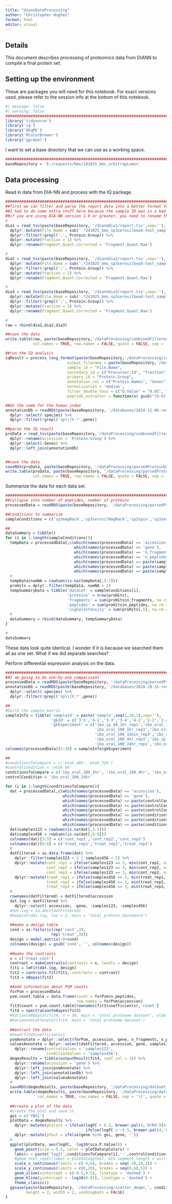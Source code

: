 ```yaml
---
title: "diannDataProcessing"
author: "Christopher Hughes"
format: html
editor: visual
---
```


## Details

This document describes processing of proteomics data from DIANN to compile a final protein set.

## Setting up the environment

These are packages you will need for this notebook. For exact versions used, please refer to the session info at the bottom of this notebook.

```r
#| message: false
#| warning: false
##########################################################################################
library('tidyverse')
library('iq')
library('DEqMS')
library('RColorBrewer')
library('ggrepel')
```

I want to set a base directory that we can use as a working space.

```r
##########################################################################################
baseRepository = 'E:/requests/bms/241025_bms_orbitrapLumos'
```

## Data processing

Read in data from DIA-NN and process with the IQ package.

```r
##########################################################################################
##first we can filter and parse the report data into a better format for IQ
##I had to do some extra stuff here because the sample ID was in a bad format
##if you are using DIA-NN version 1.9 or greater, you need to rename the Fragment.Quant column
#
dia1 = read_tsv(paste(baseRepository, '/diannDia1/report.tsv',sep=''), show_col_types = FALSE) %>%
  dplyr::mutate(File.Name = sub('.*241025_bms_sp3serosilbead-test_sample_(.*)_dia[123]\\.mzML', '\\1', File.Name)) %>%
  dplyr::filter(!grepl(';', Protein.Group)) %>%
  dplyr::mutate(fraction = 1) %>%
  dplyr::rename(Fragment.Quant.Corrected = 'Fragment.Quant.Raw')

#
dia2 = read_tsv(paste(baseRepository, '/diannDia2/report.tsv',sep=''), show_col_types = FALSE) %>%
  dplyr::mutate(File.Name = sub('.*241025_bms_sp3serosilbead-test_sample_(.*)_dia[123]\\.mzML', '\\1', File.Name)) %>%
  dplyr::filter(!grepl(';', Protein.Group)) %>%
  dplyr::mutate(fraction = 2) %>%
  dplyr::rename(Fragment.Quant.Corrected = 'Fragment.Quant.Raw')

#
dia3 = read_tsv(paste(baseRepository, '/diannDia3/report.tsv',sep=''), show_col_types = FALSE) %>%
  dplyr::mutate(File.Name = sub('.*241025_bms_sp3serosilbead-test_sample_(.*)_dia[123]\\.mzML', '\\1', File.Name)) %>%
  dplyr::filter(!grepl(';', Protein.Group)) %>%
  dplyr::mutate(fraction = 3) %>%
  dplyr::rename(Fragment.Quant.Corrected = 'Fragment.Quant.Raw')

#
raw = rbind(dia1,dia2,dia3)

##save the data
write.table(raw, paste(baseRepository,'/dataProcessing/combinedFilteredReportAnnotated.tsv',sep=''), 
            col.names = TRUE, row.names = FALSE, quote = FALSE, sep = '\t')

##run the IQ analysis
iqResult = process_long_format(paste(baseRepository,'/dataProcessing/combinedFilteredReportAnnotated.tsv',sep=''), 
                           output_filename = paste(baseRepository,'/dataProcessing/combinedFilteredReportAnnotatedIq.tsv',sep=''),
                           sample_id = "File.Name",
                           secondary_id = c("Precursor.Id", "fraction"),
                           primary_id = "Protein.Group",
                           annotation_col = c("Protein.Names", "Genes"),
                           normalization = 'median',
                           filter_double_less = c("Q.Value" = "0.01", "PG.Q.Value" = "0.01", "Lib.Q.Value" = "0.01", "Lib.PG.Q.Value" = "0.01"),
                           peptide_extractor = function(x) gsub("[0-9].*$", "", x))

##do the same for the human index
annotationDb = readRDS(paste(baseRepository, '/databases/2024-11-06-reviewed-UP000005640-spikein.fasta_index_trypticPeps.rds',sep='')) %>%
  dplyr::select(-species) %>%
  dplyr::filter(!grepl('sp\\|V.*',gene))

##parse the IQ result
proData = read_tsv(paste(baseRepository,'/dataProcessing/combinedFilteredReportAnnotatedIq.tsv',sep=''), show_col_types = FALSE) %>%
  dplyr::rename(accession = 'Protein.Group') %>%
  dplyr::select(-Genes) %>%
  dplyr::left_join(annotationDb)


##save the data
saveRDS(proData, paste(baseRepository, '/dataProcessing/parsedProteinData.rds', sep = ''))
write.table(proData, paste(baseRepository, '/dataProcessing/parsedProteinData.tsv', sep = ''), 
            col.names = TRUE, row.names = FALSE, quote = FALSE, sep = '\t')
```

Summarize the data for each data set.

```r
##########################################################################################
##collapse into number of peptides, number of proteins
processedData = readRDS(paste(baseRepository, '/dataProcessing/parsedProteinData.rds', sep = ''))

##conditions to summarize
sampleConditions = c('sp3magRack','sp3serosilMagRack','sp3spin','sp3serosilSpin')

##
dataSummary = tibble()
for (i in 1:length(sampleConditions)){
  tempData = processedData[,c(which(names(processedData) == 'accession'),
                              which(names(processedData) == 'gene'),
                              which(names(processedData) == 'n_fragments'),
                              which(names(processedData) == 'n_peptides'),
                              which(names(processedData) == paste(sampleConditions[i],'_R1', sep = '')),
                              which(names(processedData) == paste(sampleConditions[i],'_R2', sep = '')),
                              which(names(processedData) == paste(sampleConditions[i],'_R3', sep = '')))]
  #
  tempData$numNA = rowSums(is.na(tempData[,5:7]))
  proHits = dplyr::filter(tempData, numNA < 1)  
  tempSummaryData = tibble('dataset' = sampleConditions[i],
                           'proteins' = nrow(proHits),
                           'fragments' = sum(proHits$n_fragments, na.rm = TRUE),
                           'peptides' = sum(proHits$n_peptides, na.rm = TRUE),
                           'signalIntensity' = sum(proHits[,5], na.rm = TRUE))
  #
  dataSummary = rbind(dataSummary, tempSummaryData)
}

#
dataSummary
```

These data look quite identical. I wonder if it is because we searched them all as one set. What if we did separate searches?

Perform differential expression analysis on the data.

```r
##########################################################################################
##I am going to do one-by-one comparisons
processedData = readRDS(paste(baseRepository, '/dataProcessing/parsedProteinData.rds', sep = ''))
annotationDb = readRDS(paste(baseRepository, '/databases/2024-10-31-reviewed-UP000000589-spikein.fasta_index_trypticPeps.rds',sep='')) %>%
  dplyr::select(-species) %>%
  dplyr::filter(!grepl('sp\\|V.*',gene))

##
#build the sample matrix
sampleInfo = tibble('sampleId' = paste('sample',seq(1,16,1),sep=''),
                    'gkId' = c('3-5','4-1','3-3','3-4','4-2','2-2','2-4','1-1','1-2','1-3','4-3','4-4','3-60','1-30','2-6','2-30'),
                    'gkExperiment' = c('ibo_ip_40_1hr_rep1','ibo_oral_100_1hr_rep1','ibo_oral_100_1hr_rep2',
                                       'ibo_oral_100_1hr_rep3','ibo_oral_100_15min_rep1','ibo_oral_100_15min_rep2',
                                       'ibo_oral_100_15min_rep3','ibo_oral_100_4hr_rep1','ibo_oral_100_4hr_rep2',
                                       'ibo_oral_100_4hr_rep3','ibo_ip_40_1hr_rep2','vehicle_1hr_rep1','vehicle_1hr_rep2',
                                       'ibo_oral_100_24hr_rep1','ibo_oral_100_24hr_rep2','ibo_oral_100_24hr_rep3'))
colnames(processedData)[5:20] = sampleInfo$gkExperiment

##
#conditionsToCompare = c('etoh_48h','etoh_72h')
#controlCondition = 'etoh_0h'
conditionsToCompare = c('ibo_oral_100_1hr', 'ibo_oral_100_4hr', 'ibo_oral_100_15min')
controlCondition = 'ibo_oral_100_24hr'

for (i in 1:length(conditionsToCompare)){
  dat = processedData[,c(which(names(processedData) == 'accession'),
                         which(names(processedData) == 'gene'),      
                         which(names(processedData) == paste(controlCondition,'_rep1', sep = '')),
                         which(names(processedData) == paste(controlCondition,'_rep2', sep = '')),
                         which(names(processedData) == paste(controlCondition,'_rep3', sep = '')),
                         which(names(processedData) == paste(conditionsToCompare[i],'_rep1', sep = '')),
                         which(names(processedData) == paste(conditionsToCompare[i],'_rep2', sep = '')),
                         which(names(processedData) == paste(conditionsToCompare[i],'_rep3', sep = '')))]
  dat$samples123 = rowSums(is.na(dat[,3:5]))
  dat$samples456 = rowSums(is.na(dat[,6:8]))
  colnames(dat)[3:5] = c('cont_rep1','cont_rep2','cont_rep3')
  colnames(dat)[6:8] = c('treat_rep1','treat_rep2','treat_rep3')
  #
  datFiltered = as.data.frame(dat) %>%
    dplyr::filter(samples123 < 2 | samples456 < 2) %>%
    dplyr::mutate(cont_rep1 = ifelse(samples123 == 3, min(cont_rep1, na.rm = TRUE), cont_rep1),
                  cont_rep2 = ifelse(samples123 == 3, min(cont_rep2, na.rm = TRUE), cont_rep2),
                  cont_rep3 = ifelse(samples123 == 3, min(cont_rep3, na.rm = TRUE), cont_rep3)) %>%
    dplyr::mutate(treat_rep1 = ifelse(samples456 == 3, min(treat_rep1, na.rm = TRUE), treat_rep1),
                  treat_rep2 = ifelse(samples456 == 3, min(treat_rep2, na.rm = TRUE), treat_rep2),
                  treat_rep3 = ifelse(samples456 == 3, min(treat_rep3, na.rm = TRUE), treat_rep3))
  #
  rownames(datFiltered) = datFiltered$accession
  dat.log = datFiltered %>%
    dplyr::select(-accession, -gene, -samples123, -samples456)
  #dat.log = na.omit(datFiltered)
  #boxplot(dat.log, las = 2, main = 'total protein abundance')
  
  ##make a design table
  cond = as.factor(c(rep('cont',3),
                    rep('treat',3)))
  design = model.matrix(~0+cond)
  colnames(design) = gsub('cond', '', colnames(design))
  
  ##make the contrasts
  x = c('treat-cont')
  contrast = makeContrasts(contrasts = x, levels = design)
  fit1 = lmFit(dat.log, design)
  fit2 = contrasts.fit(fit1, contrasts = contrast)
  fit3 = eBayes(fit2)

  ##add information about PSM counts
  forPsm = processedData
  psm.count.table = data.frame(count = forPsm$n_peptides,
                               row.names = forPsm$accession)
  fit3$count = psm.count.table[rownames(fit3$coefficients),'count']
  fit4 = spectraCounteBayes(fit3)
  #VarianceBoxplot(fit4, n = 30, main = 'total proteome dataset', xlab = 'psm count')
  #VarianceScatterplot(fit4, main = 'total proteome dataset')
  
  ##extract the data
  #head(fit4$coefficients)
  psmAnnotate = dplyr::select(forPsm, accession, gene, n_fragments, n_peptides)
  valuesAnnotate = dplyr::select(datFiltered, accession, gene, samples123, samples456) %>%
    dplyr::rename(controlValues = 'samples123',
                  conditionValues = 'samples456')
  deqmsResults = tibble(outputResult(fit4, coef_col = 1)) %>%
    dplyr::rename(accession = 'gene') %>%
    dplyr::left_join(psmAnnotate) %>%
    dplyr::left_join(annotationDb) %>%
    dplyr::left_join(valuesAnnotate)
  #
  saveRDS(deqmsResults, paste(baseRepository, '/dataProcessing/dataset_deqms_', conditionsToCompare[i], '-', controlCondition, '.rds', sep = ''))
  write.table(deqmsResults, paste(baseRepository, '/dataProcessing/dataset_deqms_', conditionsToCompare[i], '-', controlCondition, '.tsv', sep = ''),
              col.names = TRUE, row.names = FALSE, sep = '\t', quote = FALSE)
  
  ##create a plot of the data
  #create the plot and save it
  goi = c('YBX1')
  plotData = deqmsResults %>%
    dplyr::mutate(pColors = ifelse(logFC > 0.5, brewer.pal(4,'OrRd')[4],
                                   ifelse(logFC < -0.5, brewer.pal(4,'GnBu')[4], brewer.pal(3,'Greys')[2]))) %>%
    dplyr::mutate(pText = ifelse(gene %in% goi, gene, ''))
  #
  ggplot(plotData, aes(logFC, -log10(sca.P.Value))) +
    geom_point(size = 0.5, color = plotData$pColors) +
    labs(x = paste('log2(',conditionsToCompare[i],'-',controlCondition,')',sep=''), y = '-log10(p-value)', title = 'Differential abundance') +
    #geom_text_repel(label = plotData$pText, min.segment.length = unit(0, 'lines'), nudge_x = 1, nudge_y = 1, max.overlaps = 55000, size = 2, segment.size = 0.25) +
    scale_x_continuous(limits = c(-6,6), breaks = seq(-20,20,2)) +
    scale_y_continuous(limits = c(0,20), breaks = seq(0,60,5)) +
    geom_vline(xintercept = c(-0.5,0.5), linetype = 'dashed') +
    geom_hline(yintercept = -log10(0.01), linetype = 'dashed') +
    theme_classic()
  ggsave(paste(baseRepository, '/dataProcessing/scatter_deqms_', conditionsToCompare[i], '-', controlCondition, '.pdf', sep = ''),
         height = 2, width = 2, useDingbats = FALSE)
}
```
